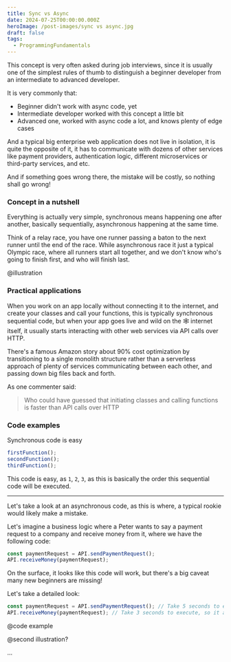 ```yaml
---
title: Sync vs Async
date: 2024-07-25T00:00:00.000Z
heroImage: /post-images/sync vs async.jpg
draft: false
tags:
  - ProgrammingFundamentals
---
```


This concept is very often asked during job interviews, since it is usually one of the simplest rules of thumb to distinguish a beginner developer from an intermediate to advanced developer.

It is very commonly that:

* Beginner didn't work with async code, yet
* Intermediate developer worked with this concept a little bit
* Advanced one, worked with async code a lot, and knows plenty of edge cases

And a typical big enterprise web application does not live in isolation, it is quite the opposite of it, it has to communicate with dozens of other services like payment providers, authentication logic, different microservices  or third-party services, and etc.

And if something goes wrong there, the mistake will be costly, so nothing shall go wrong!

### Concept in a nutshell

Everything is actually very simple, synchronous means happening one after another, basically sequentially, asynchronous happening at the same time.

Think of a relay race, you have one runner passing a baton to the next runner until the end of the race. While asynchronous race it just a typical Olympic race, where all runners start all together, and we don't know who's going to finish first, and who will finish last.

@illustration

### Practical applications

When you work on an app locally without connecting it to the internet, and create your classes and call your functions, this is typically synchronous sequential code, but when your app goes live and wild on the 🕸 internet itself, it usually starts interacting with other web services via API calls over HTTP.

There's a famous Amazon story about 90% cost optimization by transitioning to a single monolith structure rather than a serverless approach of plenty of services communicating between each other, and passing down big files back and forth.

As one commenter said:

> Who could have guessed that initiating classes and calling functions is faster than API calls over HTTP

### Code examples

Synchronous code is easy

```typescript
firstFunction();
secondFunction();
thirdFunction();
```

This code is easy, as `1`, `2`, `3`, as this is basically the order this sequential code will be executed.

***

Let's take a look at an asynchronous code, as this is where, a typical rookie would likely make a mistake.

Let's imagine a business logic where a Peter wants to say a payment request to a company and receive money from it, where we have the following code:

```typescript
const paymentRequest = API.sendPaymentRequest();
API.receiveMoney(paymentRequest);
```

On the surface, it looks like this code will work, but there's a big caveat many new beginners are missing!

Let's take a detailed look:

```typescript
const paymentRequest = API.sendPaymentRequest(); // Take 5 seconds to execute
API.receiveMoney(paymentRequest); // Take 3 seconds to execute, so it actualy sends ❌ nothing
```

@code example

@second illustration?

...
